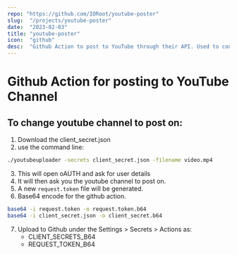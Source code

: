 ```yaml
---
repo: "https://github.com/IORoot/youtube-poster"
slug:  "/projects/youtube-poster"
date:  "2023-02-03"
title: "youtube-poster"
icon:  "github"
desc:  "Github Action to post to YouTube through their API. Used to connect to Make.com"
---
```

# Github Action for posting to YouTube Channel

## To change youtube channel to post on:

1. Download the client_secret.json
2. use the command line:
```bash
./youtubeuploader -secrets client_secret.json -filename video.mp4
```
3. This will open oAUTH and ask for user details
4. It will then ask you the youtube channel to post on.
5. A new `request.token` file will be generated.
6. Base64 encode for the github action.
```bash
base64 -i request.token -o request.token.b64
base64 -i client_secret.json -o client_secret.b64
```
7. Upload to Github under the Settings > Secrets > Actions as:
    - CLIENT_SECRETS_B64
    - REQUEST_TOKEN_B64